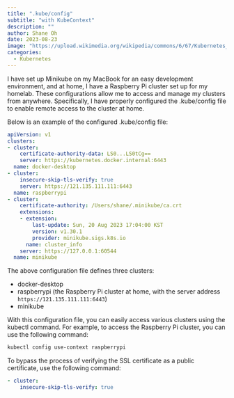 ```yaml
---
title: ".kube/config"
subtitle: "with KubeContext"
description: ""
author: Shane Oh
date: 2023-08-23
image: "https://upload.wikimedia.org/wikipedia/commons/6/67/Kubernetes_logo.svg"
categories:
  - Kubernetes
---
```


I have set up Minikube on my MacBook for an easy development environment, and at home, I have a Raspberry Pi cluster set up for my homelab.
These configurations allow me to access and manage my clusters from anywhere.
Specifically, I have properly configured the .kube/config file to enable remote access to the cluster at home.

Below is an example of the configured .kube/config file:

```.yaml

apiVersion: v1
clusters:
- cluster:
    certificate-authority-data: LS0...LS0tCg==
    server: https://kubernetes.docker.internal:6443
  name: docker-desktop
- cluster:
    insecure-skip-tls-verify: true
    server: https://121.135.111.111:6443
  name: raspberrypi
- cluster:
    certificate-authority: /Users/shane/.minikube/ca.crt
    extensions:
    - extension:
        last-update: Sun, 20 Aug 2023 17:04:00 KST
        version: v1.30.1
        provider: minikube.sigs.k8s.io
      name: cluster_info
    server: https://127.0.0.1:60544
  name: minikube
```
The above configuration file defines three clusters:

- docker-desktop
- raspberrypi (the Raspberry Pi cluster at home, with the server address `https://121.135.111.111:6443`)
-	minikube

With this configuration file, you can easily access various clusters using the kubectl command.
For example, to access the Raspberry Pi cluster, you can use the following command:

```.sh
kubectl config use-context raspberrypi
```

To bypass the process of verifying the SSL certificate as a public certificate, use the following command:

```.yaml
- cluster:
    insecure-skip-tls-verify: true
```
